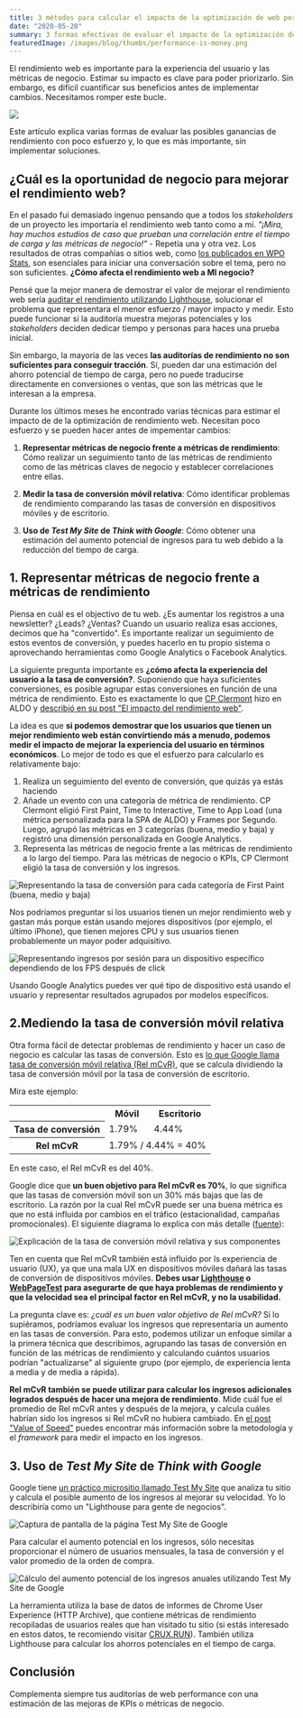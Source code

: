 ```yaml
---
title: 3 métodos para calcular el impacto de la optimización de web performance antes de implementar cambios
date: "2020-05-20"
summary: 3 formas efectivas de evaluar el impacto de la optimización de rendimiento web antes de hacer implementar mejoras.
featuredImage: /images/blog/thumbs/performance-is-money.png
---
```


El rendimiento web es importante para la experiencia del usuario y las métricas de negocio. Estimar su impacto es clave para poder priorizarlo. Sin embargo, es difícil cuantificar sus beneficios antes de implementar cambios. Necesitamos romper este bucle.

![](images/blog/thumbs/performance-is-money.png)

Este artículo explica varias formas de evaluar las posibles ganancias de rendimiento con poco esfuerzo y, lo que es más importante, sin implementar soluciones.

## ¿Cuál es la oportunidad de negocio para mejorar el rendimiento web?

En el pasado fui demasiado ingenuo pensando que a todos los _stakeholders_ de un proyecto les importaría el rendimiento web tanto como a mí. _"¡Mira, hay muchos estudios de caso que prueban una correlación entre el tiempo de carga y las métricas de negocio!"_ - Repetía una y otra vez. Los resultados de otras compañías o sitios web, como [los publicados en WPO Stats](https://wpostats.com/), son esenciales para iniciar una conversación sobre el tema, pero no son suficientes. **¿Cómo afecta el rendimiento web a MI negocio?**

Pensé que la mejor manera de demostrar el valor de mejorar el rendimiento web sería [auditar el rendimiento utilizando Lighthouse](https://web.dev/measure), solucionar el problema que representara el menor esfuerzo / mayor impacto y medir. Esto puede funcionar si la auditoría muestra mejoras potenciales y los _stakeholders_ deciden dedicar tiempo y personas para haces una prueba inicial.

Sin embargo, la mayoría de las veces **las auditorías de rendimiento no son suficientes para conseguir tracción**. Sí, pueden dar una estimación del ahorro potencial de tiempo de carga, pero no puede traducirse directamente en conversiones o ventas, que son las métricas que le interesan a la empresa.

Durante los últimos meses he encontrado varias técnicas para estimar el impacto de de la optimización de rendimiento web. Necesitan poco esfuerzo y se pueden hacer antes de impementar cambios:

1. **Representar métricas de negocio frente a métricas de rendimiento**: Cómo realizar un seguimiento tanto de las métricas de rendimiento como de las métricas claves de negocio y establecer correlaciones entre ellas.

2. **Medir la tasa de conversión móvil relativa**: Cómo identificar problemas de rendimiento comparando las tasas de conversión en dispositivos móviles y de escritorio.

3. **Uso de _Test My Site_ de _Think with Google_**: Cómo obtener una estimación del aumento potencial de ingresos para tu web debido a la reducción del tiempo de carga.

## 1. Representar métricas de negocio frente a métricas de rendimiento

Piensa en cuál es el objectivo de tu web. ¿Es aumentar los registros a una newsletter? ¿Leads? ¿Ventas? Cuando un usuario realiza esas acciones, decimos que ha "convertido". Es importante realizar un seguimiento de estos eventos de conversión, y puedes hacerlo en tu propio sistema o aprovechando herramientas como Google Analytics o Facebook Analytics.

La siguiente pregunta importante es **¿cómo afecta la experiencia del usuario a la tasa de conversión?**. Suponiendo que haya suficientes conversiones, es posible agrupar estas conversiones en función de una métrica de rendimiento. Esto es exactamente lo que [CP Clermont](https://twitter.com/cpclermont) hizo en ALDO y [describió en su post "El impacto del rendimiento web"](https://simplified.dev/performance/impact-of-web-performance).

La idea es que **si podemos demostrar que los usuarios que tienen un mejor rendimiento web están convirtiendo más a menudo, podemos medir el impacto de mejorar la experiencia del usuario en términos económicos**. Lo mejor de todo es que el esfuerzo para calcularlo es relativamente bajo:

1. Realiza un seguimiento del evento de conversión, que quizás ya estás haciendo
2. Añade un evento con una categoría de métrica de rendimiento. CP Clermont eligió First Paint, Time to Interactive, Time to App Load (una métrica personalizada para la SPA de ALDO) y Frames por Segundo. Luego, agrupó las métricas en 3 categorías (buena, medio y baja) y registró una dimensión personalizada en Google Analytics.
3. Representa las métricas de negocio frente a las métricas de rendimiento a lo largo del tiempo. Para las métricas de negocio o KPIs, CP Clermont eligió la tasa de conversión y los ingresos.

![Representando la tasa de conversión para cada categoría de First Paint (buena, medio y baja)](images/blog/thumbs/assess-performance-impact_simplified-first-paint-cr.png)

Nos podríamos preguntar si los usuarios tienen un mejor rendimiento web y gastan más porque están usando mejores dispositivos (por ejemplo, el último iPhone), que tienen mejores CPU y sus usuarios tienen probablemente un mayor poder adquisitivo.

![Representando ingresos por sesión para un dispositivo específico dependiendo de los FPS después de click](images/blog/thumbs/assess-performance-impact_simplified-iphone8-dollar-per-session.png)

Usando Google Analytics puedes ver qué tipo de dispositivo está usando el usuario y representar resultados agrupados por modelos específicos.

## 2.Mediendo la tasa de conversión móvil relativa

Otra forma fácil de detectar problemas de rendimiento y hacer un caso de negocio es calcular las tasas de conversión. Esto es [lo que Google llama tasa de conversión móvil relativa (Rel mCvR)](https://www.blog.google/products/marketingplatform/analytics/mobile-challenge-and-how-measure-it/), que se calcula dividiendo la tasa de conversión móvil por la tasa de conversión de escritorio.

Mira este ejemplo:

<table style={{margin:"0 auto 1rem"}}>
  <tr>
    <td></td>
    <th scope="col" style={{fontWeight: "bold",textAlign:"right",padding:"0.5em 1em"}}>
      Móvil
    </th>
    <th scope="col" style={{fontWeight: "bold",textAlign:"right",padding:"0.5em 1em"}}>
      Escritorio
    </th>
  </tr>
  <tr>
    <th style={{fontWeight:"bold",textAlign:"left",padding:"0.5em 1em"}} scope="row">
      Tasa de conversión
    </th>
    <td style={{textAlign:"right",padding:"0.5em 1em"}}>1.79%</td>
    <td style={{textAlign:"right",padding:"0.5em 1em"}}>4.44%</td>
  </tr>
  <tr>
    <th style={{fontWeight:"bold",textAlign:"left",padding:"0.5em 1em"}} scope="row">
      Rel mCvR
    </th>
    <td style={{fontWeight:"bold",textAlign:"right",padding:"0.5em 1em"}} colspan="2">
      1.79% / 4.44% = 40%
    </td>
  </tr>
</table>

En este caso, el Rel mCvR es del 40%.

Google dice que **un buen objetivo para Rel mCvR es 70%**, lo que significa que las tasas de conversión móvil son un 30% más bajas que las de escritorio. La razón por la cual Rel mCvR puede ser una buena métrica es que no está influida por cambios en el tráfico (estacionalidad, campañas promocionales). El siguiente diagrama lo explica con más detalle ([fuente](https://www.blog.google/products/marketingplatform/analytics/mobile-challenge-and-how-measure-it/)):

![Explicación de la tasa de conversión móvil relativa y sus componentes](images/blog/thumbs/assess-performance-impact_rel-mcvr.png)

Ten en cuenta que Rel mCvR también está influido por ls experiencia de usuario (UX), ya que una mala UX en dispositivos móviles dañará las tasas de conversión de dispositivos móviles. **Debes usar [Lighthouse](https://web.dev/measure) o [WebPageTest](https://www.webpagetest.org/) para asegurarte de que haya problemas de rendimiento y que la velocidad sea el principal factor en Rel mCvR, y no la usabilidad.**

La pregunta clave es: _¿cuál es un buen valor objetivo de Rel mCvR?_ Si lo supiéramos, podríamos evaluar los ingresos que representaría un aumento en las tasas de conversión. Para esto, podemos utilizar un enfoque similar a la primera técnica que describimos, agrupando las tasas de conversión en función de las métricas de rendimiento y calculando cuántos usuarios podrían "actualizarse" al siguiente grupo (por ejemplo, de experiencia lenta a media y de media a rápida).

**Rel mCvR también se puede utilizar para calcular los ingresos adicionales logrados después de hacer una mejora de rendimiento**. Mide cuál fue el promedio de Rel mCvR antes y después de la mejora, y calcula cuáles habrían sido los ingresos si Rel mCvR no hubiera cambiado.
En [el post "Value of Speed"](https://web.dev/value-of-speed/) puedes encontrar más información sobre la metodología y el _framework_ para medir el impacto en los ingresos.

## 3. Uso de _Test My Site_ de _Think with Google_

Google tiene [un práctico micrositio llamado Test My Site](https://www.thinkwithgoogle.com/feature/testmysite/) que analiza tu sitio y calcula el posible aumento de los ingresos al mejorar su velocidad. Yo lo describiría como un "Lighthouse para gente de negocios".

![Captura de pantalla de la página Test My Site de Google](images/blog/thumbs/assess-performance-impact_test-my-site.png)

Para calcular el aumento potencial en los ingresos, sólo necesitas proporcionar el número de usuarios mensuales, la tasa de conversión y el valor promedio de la orden de compra.

![Cálculo del aumento potencial de los ingresos anuales utilizando Test My Site de Google](images/blog/thumbs/assess-performance-impact_test-my-site-potential-revenue.png)

La herramienta utiliza la base de datos de informes de Chrome User Experience (HTTP Archive), que contiene métricas de rendimiento recopiladas de usuarios reales que han visitado tu sitio (si estás interesado en estos datos, te recomiendo visitar [CRUX.RUN](https://crux.run/)). También utiliza Lighthouse para calcular los ahorros potenciales en el tiempo de carga.

## Conclusión

Complementa siempre tus auditorías de web performance con una estimación de las mejoras de KPIs o métricas de negocio.
